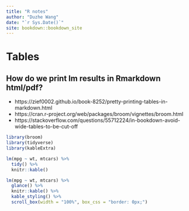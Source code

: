 ```yaml
--- 
title: "R notes"
author: "Duzhe Wang"
date: "`r Sys.Date()`"
site: bookdown::bookdown_site
---
```


# Tables

## How do we print lm results in Rmarkdown html/pdf? 

- https://zief0002.github.io/book-8252/pretty-printing-tables-in-markdown.html
- https://cran.r-project.org/web/packages/broom/vignettes/broom.html
- https://stackoverflow.com/questions/55712224/in-bookdown-avoid-wide-tables-to-be-cut-off

```r
library(broom)
library(tidyverse)
library(kableExtra)
```

```r
lm(mpg ~ wt, mtcars) %>%
  tidy() %>%
  knitr::kable()
```

```r
lm(mpg ~ wt, mtcars) %>%
  glance() %>%
  knitr::kable() %>%
  kable_styling() %>%
  scroll_box(width = "100%", box_css = "border: 0px;")
```